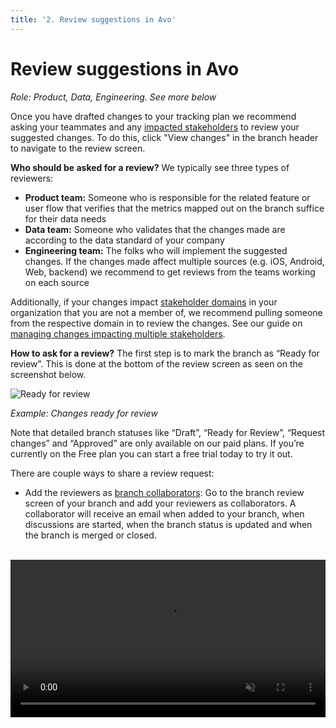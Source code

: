 ```yaml
---
title: '2. Review suggestions in Avo'
---
```



# Review suggestions in Avo

_Role: Product, Data, Engineering. See more below_

Once you have drafted changes to your tracking plan we recommend asking your teammates and any [impacted stakeholders](/data-design/guides/managing-changes-impacting-multiple-stakeholders) to review your suggested changes. To do this, click "View changes" in the branch header to navigate to the review screen.

**Who should be asked for a review?**
We typically see three types of reviewers:

- **Product team:** Someone who is responsible for the related feature or user flow that verifies that the metrics mapped out on the branch suffice for their data needs
- **Data team:** Someone who validates that the changes made are according to the data standard of your company
- **Engineering team:** The folks who will implement the suggested changes. If the changes made affect multiple sources (e.g. iOS, Android, Web, backend) we recommend to get reviews from the teams working on each source

Additionally, if your changes impact [stakeholder domains](data-design/avo-tracking-plan/stakeholder-domains) in your organization that you are not a member of, we recommend pulling someone from the respective domain in to review the changes. See our guide on [managing changes impacting multiple stakeholders](data-design/guides/managing-changes-impacting-multiple-stakeholders).

**How to ask for a review?**
The first step is to mark the branch as “Ready for review”. This is done at the bottom of the review screen as seen on the screenshot below.

![Ready for review](/images/workflow/2.review/ready-for-review.png)

_Example: Changes ready for review_

<Callout type="info">
  Note that detailed branch statuses like “Draft”, “Ready for Review”, “Request
  changes” and “Approved” are only available on our paid plans. If you’re
  currently on the Free plan you can start a free trial today to try it out.
</Callout>

There are couple ways to share a review request:

- Add the reviewers as [branch collaborators](https://www.avo.app/blog/introducing-branch-collaborators): Go to the branch review screen of your branch and add your reviewers as collaborators. A collaborator will receive an email when added to your branch, when discussions are started, when the branch status is updated and when the branch is merged or closed.

<br />
<video
  controls
  loop
  muted
  width="100%"
  autoPlay
  src={'/docs/images/workflow/2.review/add-collaborators.mp4'}
  alt="Add Collaborators"
/>

_Example: Add reviewer as branch collaborators_

- Share a direct link to the branch with the reviewers: Go to the branch review screen and copy the browser URL.

<Callout type="info" emoji="💡">
  Follow the same process for requesting branch reviews on Avo as you would for
  other types of internal requests. For example if your team mostly works in
  Asana or Jira, create an Asana task or Jira ticket with a link to the branch
  review screen.
</Callout>

We also recommend you set up the Slack workflow integration for your Avo workspace. The Slack workflow integration will post all branch updates and comments to a Slack channel of your choice.

<PageLink
  image="/docs/images/svg/dev.svg"
  title="Slack notifications"
  description="Learn how to enable Slack notifications in your Avo Workspace"
  href="/workspace/integrations#slack"
/>

Additionally, with approval workflows you can configure how many approvals are required, and who can approve, before the branch can be merged.

<PageLink
  image="/docs/images/svg/analyticsmanager.svg"
  title="Approval workflows"
  description="Increase the quality of your tracking plan with protected main branch and branch approvals"
  href="/data-design/branches/approval-workflows"
/>

## Submit a review

The role of the reviewer(s) is to make sure that the suggested changes fit your data needs, are according to the existing standards and naming conventions, and are feasible for implementation.

The branch review screen in Avo summarizes the changes that have been suggested on the branch.

On the review screen, you can comment on every item that has been introduced or changed on your branch, ask questions and suggest changes.

!["Adding comment](/images/workflow/2.review/add-comments.png)

_Example: Adding comment to the changes_

To see more details about the items being changed you can click into each item on the review screen. You can add comments directly to each item. All comments made on the branch will show up on the review screen.

<br />
<video
  controls
  loop
  muted
  width="100%"
  autoPlay
  src={'/docs/images/workflow/2.review/commenting-in-an-item.mp4'}
  alt="Commenting on a item"
/>

_Example: Adding comment directly to an item_

You can add a comment at the bottom of the review to discuss the overall branch, give thumbs up for approval, or request changes.

![Adding comment](/images/workflow/2.review/comment-whole-branch.png)

_Example: Adding comment to the overall branch_

When you are done with the review, if your workspace has [approval workflows](/data-design/branches/approval-workflows) enabled, you can change the branch status to “Request changes” or “Approve”.

## What’s next?

<PageLink
  image="/docs/images/svg/analyticsmanager.svg"
  title="3. Request implementation"
  description="Learn how to request implementation"
  href="/workflow/request-implementation"
/>
